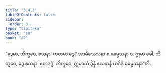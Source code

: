 ```yaml
---
title: "3.4.3"
tableOfContents: false
sidebar:
  order: 3
type: "tipitaka"
basket: "su"
book: "a2"
---
```



<DynamicBreadcrumb />

<Division number="154" book="a2" e="ch" v="15" p="92">

<Paragraph number="246" book="a2">
“ဒွေမာ, ဘိက္ခဝေ, ဧသနာ. ကတမာ ဒွေ? အာမိသေသနာ စ ဓမ္မေသနာ စ. ဣမာ ခေါ, ဘိက္ခဝေ, ဒွေ ဧသနာ. ဧတဒဂ္ဂံ, ဘိက္ခဝေ, ဣမာသံ ဒွိန္နံ ဧသနာနံ ယဒိဒံ ဓမ္မေသနာ”တိ.
</Paragraph>
</Division>